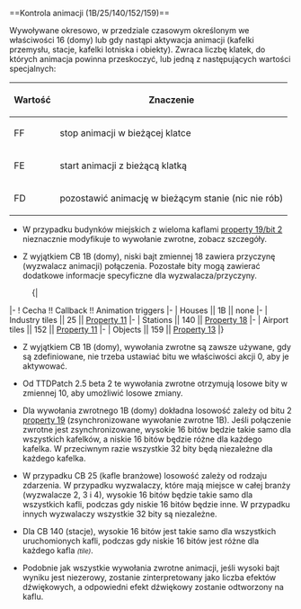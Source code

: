 <noinclude>{{pl/Development/NewGRF/inne strony|en=newgrf-specs.tt-wiki.net/wiki/Callback:_Animation_control|pl=pl/Development/NewGRF/NFO Specs/Callback/Animation control}}
</noinclude>==<span id="Animation_control_(1B/25/140/152/159)"></span><span title="Animation control (1B/25/140/152/159)" id="Animation_control_.281B.2F25.2F140.2F152.2F159.29">Kontrola animacji (1B/25/140/152/159)</span>==

Wywoływane okresowo, w przedziale czasowym określonym we właściwości 16 (domy) lub gdy nastąpi aktywacja animacji (kafelki przemysłu, stacje, kafelki lotniska i obiekty). Zwraca liczbę klatek, do których animacja powinna przeskoczyć, lub jedną z następujących wartości specjalnych:

{| 
|-
!Wartość!!Znaczenie
|-
|FF||stop animacji w bieżącej klatce
|-
|FE||start animacji z bieżącą klatką
|-
|FD||pozostawić animację w bieżącym stanie (nic nie rób)
|}

* W przypadku budynków miejskich z wieloma kaflami  [[pl/Development/NewGRF/NFO Specs/Action0/Houses#extra-flags-19|property 19/bit 2]] nieznacznie modyfikuje to wywołanie zwrotne, zobacz szczegóły.

* Z wyjątkiem CB 1B (domy), niski bajt zmiennej 18 zawiera przyczynę (wyzwalacz animacji) połączenia. Pozostałe bity mogą zawierać dodatkowe informacje specyficzne dla wyzwalacza/przyczyny.
:{| 
|-
! Cecha !! Callback !! Animation triggers
|-
| Houses || 1B || none
|-
| Industry tiles || 25 || [[pl/Development/NewGRF/NFO Specs/Action0/Industry Tiles#triggers-for-callback-25-11|Property 11]]
|-
| Stations || 140 || [[pl/Development/NewGRF/NFO Specs/Action0/Stations#animation-triggers-18|Property 18]]
|-
| Airport tiles || 152 || [[pl/Development/NewGRF/NFO Specs/Action0/Airport Tiles#animation-triggers-via-callback-153-11|Property 11]]
|-
| Objects || 159 || [[pl/Development/NewGRF/NFO Specs/Action0/Objects#animation-triggers-13|Property 13]]
|}

* Z wyjątkiem CB 1B (domy), wywołania zwrotne są zawsze używane, gdy są zdefiniowane, nie trzeba ustawiać bitu we właściwości akcji 0, aby je aktywować.

* {{pl/Development/NewGRF/ottdp| |2.5|ttdprev=beta 2}} Od TTDPatch 2.5 beta 2 te wywołania zwrotne otrzymują losowe bity w zmiennej 10, aby umożliwić losowe zmiany.

* Dla wywołania zwrotnego 1B (domy) dokładna losowość zależy od bitu 2 [[pl/Development/NewGRF/NFO Specs/Action0/Houses#extra-flags-19|property 19]] (zsynchronizowane wywołanie zwrotne 1B). Jeśli połączenie zwrotne jest zsynchronizowane, wysokie 16 bitów będzie takie samo dla wszystkich kafelków, a niskie 16 bitów będzie różne dla każdego kafelka. W przeciwnym razie wszystkie 32 bity będą niezależne dla każdego kafelka.

* W przypadku CB 25 (kafle branżowe) losowość zależy od rodzaju zdarzenia. W przypadku wyzwalaczy, które mają miejsce w całej branży (wyzwalacze 2, 3 i 4), wysokie 16 bitów będzie takie samo dla wszystkich kafli, podczas gdy niskie 16 bitów będzie inne. W przypadku innych wyzwalaczy wszystkie 32 bity są niezależne.

* Dla CB 140 (stacje), wysokie 16 bitów jest takie samo dla wszystkich uruchomionych kafli, podczas gdy niskie 16 bitów jest różne dla każdego kafla <small>''(tile)''</small>.

* Podobnie jak wszystkie wywołania zwrotne animacji, jeśli wysoki bajt wyniku jest niezerowy, zostanie zinterpretowany jako liczba efektów dźwiękowych, a odpowiedni efekt dźwiękowy zostanie odtworzony na kaflu.
<!--[[Category:Callbacks]]-->
